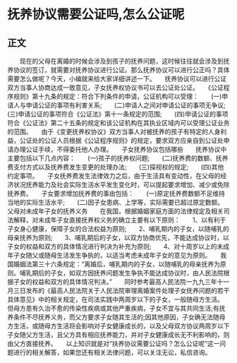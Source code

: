 # 抚养协议需要公证吗,怎么公证呢
## 正文
　　现在的父母在离婚的时候会涉及到孩子的抚养问题，这时候往往就会涉及到抚养协议的签订，就需要对抚养协议进行公证。那么抚养协议可以进行公正吗？具体需要怎么做呢？今天，小编就来给大家详细讲述一下。　　抚养协议可以进行公证　　双方当事人协商达成一致意见，子女抚养权协议书可以去公证处公证。　　《公证程序规则》第十九条的规定：符合下列条件的申请，公证机构可以受理：　　(一)申请人与申请公证的事项有利害关系;　　(二)申请人之间对申请公证的事项无争议;　　(三)申请公证的事项符合《公证法》第十一条规定的范围;　　(四)申请公证的事项符合《公证法》第二十五条的规定和该公证机构在其执业区域内可以受理公证业务的范围。　　由于《变更抚养权协议》双方当事人对被抚养的孩子有特定的人身利益，公证处的公证人员根据《公证程序规则》的规定，要求双方应亲自到公证处申请办理公证手续，不得委托他人办理。　　子女抚养协议包括哪些　　抚养协议中主要包括以下几点内容：　　(一)孩子的抚养权问题;　　(二)抚养费的数额、抚养费支付方式以及抚养费发生变更的处理办法;　　(三)探视权的规定;　　(四)其他约定事项。　　子女抚养费发生法律效力之后，由于生活具有变动性，在父母的经济状况抚养能力及社会实际生活水平发生变化时，可以提起要求增加、减少或免除抚养费。　　子女要求增加抚养费的事由包括：　　(一)原定抚养费数额不足维持当地的实际生活水平;　　(二)因子女患病、上学等，实际需要已超过原定数额。　　父母对未成年子女的抚养义务　　在我国，根据婚姻家庭方面的法律规定及相关司法解释，对未成年子女直接抚养权义务的确立主要有以下原则：　　1、以有利于子女身心健康，保障子女的合法权益为原则;　　2、哺乳期内的子女，以随哺乳的母亲抚养为原则;　　3、哺乳期后的子女，以双方协商优先，不能达成协议时，以子女的权益和双方的具体情况进行判决为补充为原则;　　4、对十周岁以上的未成年子女随父或随母生活发生争执的，以适当考虑未成年子女的意见为原则。　　我国婚姻法第三十六条规定：“离婚后，哺乳期内的子女，以随哺乳的母亲抚养为原则。哺乳期后的子女，如双方因抚养问题发生争执不能达成协议时，由人民法院根据子女的权益和双方的具体情况判决。”　　同时参考最高人民法院一九九三年十一月三日发布的《最高人民法院关于人民法院审理离婚案件处理子女抚养问题的若干具体意见》中的相关规定，在司法实践中两周岁以下的子女，一般随母方生活。　　但母方患有久治不愈的传染性疾病或其他严重疾病，子女不宜与其共同生活;有抚养条件不尽抚养义务，而父方要求子女随其生活的;因其他原因，子女确无法随母方生活，或随母方生活将会影响对子女健康成长的，以及父母双方协议两周岁以下子女随父方生活，且父方具有相应抚养能力，并对子女健康成长无不利影响的，则由父方直接抚养。　　以上知识就是对“扶养协议需要公证吗？怎么公证呢”这一问题进行的相关解答，如果您还有相关法律问题，可以关注无讼，私信咨询。